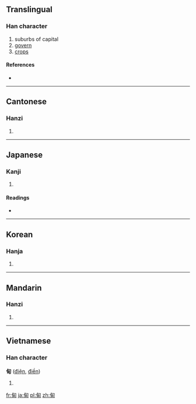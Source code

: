 ==Translingual==

===Han character===
{{Han char|rn=102|rad=田|as=02|sn=7|four=2762<sub>0</sub>|canj=心田 (PW)}}

# suburbs of capital
# [[govern]]
# [[crops]]

====References====
* {{Han ref|kx=0759.040|dkj=21732|dj=1169.040|hdz=42528.080|uh=7538|ud=30008|bh=A86C|bd=43116}}

----

==Cantonese==

===Hanzi===
{{yue-hanzi|jyut=|y=din6}}

# {{defn|Cantonese|sort=田02}}

----

==Japanese==

===Kanji===
{{ja-kanji|grade=|rs=田02}}

# {{defn|Japanese|sort=田02}}

====Readings====
* {{ja-readings|on=[[てん]] (ten), [[でん]] (den)|kun=[[かり]] (kari)|nanori=}}

----

==Korean==

===Hanja===
{{ko-hanja|hangeul=[[전]], [[승]]|eumhun=|rv=jeon, seung|mr=chŏn, sŭng|y=cen, sung}}

# {{defn|Korean|sort=田02}}

----

==Mandarin==

===Hanzi===
{{cmn-hanzi|pin=[[diàn]] ([[dian4]])|wg=tien<sup>4</sup>}}

# {{defn|Mandarin|sort=田02}}

----

==Vietnamese==

===Han character===
'''甸''' ([[điện]], [[điền]])

# {{defn|Vietnamese}}

[[fr:甸]]
[[ja:甸]]
[[pl:甸]]
[[zh:甸]]